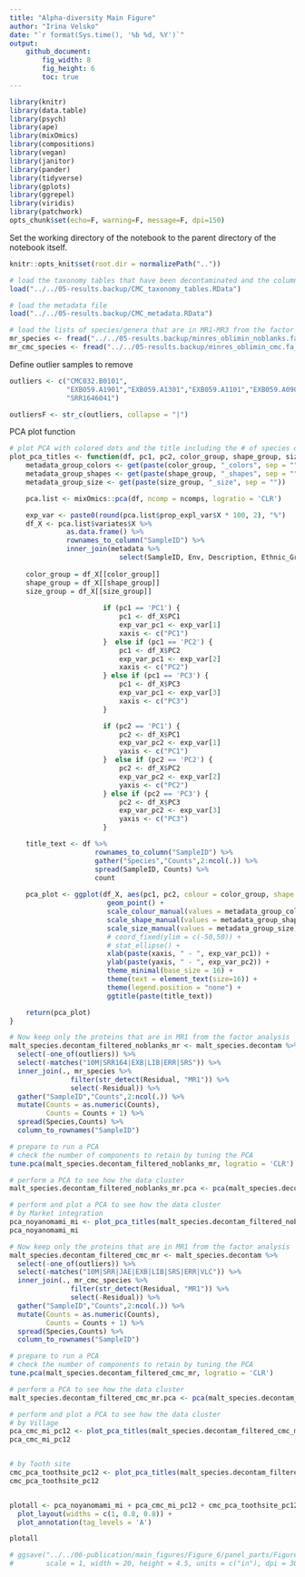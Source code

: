 ```yaml
---
title: "Alpha-diversity Main Figure"
author: "Irina Velsko"
date: "`r format(Sys.time(), '%b %d, %Y')`"
output:
    github_document:
        fig_width: 8
        fig_height: 6
        toc: true
---
```


```r
library(knitr)
library(data.table)
library(psych)
library(ape)
library(mixOmics)
library(compositions)
library(vegan)
library(janitor)
library(pander)
library(tidyverse)
library(gplots)
library(ggrepel)
library(viridis)
library(patchwork)
opts_chunk$set(echo=F, warning=F, message=F, dpi=150)
```

Set the working directory of the notebook to the parent directory of the 
notebook itself.  

```r
knitr::opts_knit$set(root.dir = normalizePath(".."))
```

```r

# load the taxonomy tables that have been decontaminated and the column headers are cleaned up
load("../../05-results.backup/CMC_taxonomy_tables.RData")

# load the metadata file
load("../../05-results.backup/CMC_metadata.RData")

# load the lists of species/genera that are in MR1-MR3 from the factor analysis
mr_species <- fread("../../05-results.backup/minres_oblimin_noblanks.fa_species.tsv")
mr_cmc_species <- fread("../../05-results.backup/minres_oblimin_cmc.fa_species.tsv")

```

Define outlier samples to remove
```r
outliers <- c("CMC032.B0101",
              "EXB059.A1901","EXB059.A1301","EXB059.A1101","EXB059.A0901",
              "SRR1646041")

outliersF <- str_c(outliers, collapse = "|")

```


PCA plot function
```r
# plot PCA with colored dots and the title including the # of species or genera
plot_pca_titles <- function(df, pc1, pc2, color_group, shape_group, size_group, ncomps) {
    metadata_group_colors <- get(paste(color_group, "_colors", sep = ""))
    metadata_group_shapes <- get(paste(shape_group, "_shapes", sep = ""))
    metadata_group_size <- get(paste(size_group, "_size", sep = ""))

    pca.list <- mixOmics::pca(df, ncomp = ncomps, logratio = 'CLR')

    exp_var <- paste0(round(pca.list$prop_expl_var$X * 100, 2), "%")
    df_X <- pca.list$variates$X %>%
              as.data.frame() %>%
              rownames_to_column("SampleID") %>%
              inner_join(metadata %>%
                           select(SampleID, Env, Description, Ethnic_Group, Age_group, Sex, Market_integration_split, Village, Tooth_site, Type, ExtractionBatch, LibraryBatch), by = "SampleID")
    
    color_group = df_X[[color_group]]
    shape_group = df_X[[shape_group]]
    size_group = df_X[[size_group]]
   
                       if (pc1 == 'PC1') {
                           pc1 <- df_X$PC1
                           exp_var_pc1 <- exp_var[1]
                           xaxis <- c("PC1")
                       }  else if (pc1 == 'PC2') {
                           pc1 <- df_X$PC2
                           exp_var_pc1 <- exp_var[2]
                           xaxis <- c("PC2")
                       } else if (pc1 == 'PC3') {
                           pc1 <- df_X$PC3
                           exp_var_pc1 <- exp_var[3]
                           xaxis <- c("PC3")
                       }

                       if (pc2 == 'PC1') {
                           pc2 <- df_X$PC1
                           exp_var_pc2 <- exp_var[1]
                           yaxis <- c("PC1")
                       }  else if (pc2 == 'PC2') {
                           pc2 <- df_X$PC2
                           exp_var_pc2 <- exp_var[2]
                           yaxis <- c("PC2")
                       } else if (pc2 == 'PC3') {
                           pc2 <- df_X$PC3
                           exp_var_pc2 <- exp_var[3]
                           yaxis <- c("PC3")
                       }

    title_text <- df %>%
                     rownames_to_column("SampleID") %>%
                     gather("Species","Counts",2:ncol(.)) %>%
                     spread(SampleID, Counts) %>%
                     count
    
    pca_plot <- ggplot(df_X, aes(pc1, pc2, colour = color_group, shape = shape_group, size = size_group)) +
                        geom_point() +
                        scale_colour_manual(values = metadata_group_colors) +
                        scale_shape_manual(values = metadata_group_shapes) +
                        scale_size_manual(values = metadata_group_size) +
                        # coord_fixed(ylim = c(-50,50)) +
                        # stat_ellipse() +
                        xlab(paste(xaxis, " - ", exp_var_pc1)) +
                        ylab(paste(yaxis, " - ", exp_var_pc2)) +
                        theme_minimal(base_size = 16) +
                        theme(text = element_text(size=16)) +
                        theme(legend.position = "none") +
                        ggtitle(paste(title_text))

    return(pca_plot)
}

```


```r
# Now keep only the proteins that are in MR1 from the factor analysis
malt_species.decontam_filtered_noblanks_mr <- malt_species.decontam %>%
  select(-one_of(outliers)) %>%
  select(-matches("10M|SRR164|EXB|LIB|ERR|SRS")) %>%
  inner_join(., mr_species %>%
               filter(str_detect(Residual, "MR1")) %>%
               select(-Residual)) %>%
  gather("SampleID","Counts",2:ncol(.)) %>%
  mutate(Counts = as.numeric(Counts),
         Counts = Counts + 1) %>%
  spread(Species,Counts) %>%
  column_to_rownames("SampleID")

# prepare to run a PCA
# check the number of components to retain by tuning the PCA
tune.pca(malt_species.decontam_filtered_noblanks_mr, logratio = 'CLR')

# perform a PCA to see how the data cluster
malt_species.decontam_filtered_noblanks_mr.pca <- pca(malt_species.decontam_filtered_noblanks_mr, ncomp = 3, logratio = 'CLR')

# perform and plot a PCA to see how the data cluster
# by Market integration
pca_noyanomami_mi <- plot_pca_titles(malt_species.decontam_filtered_noblanks_mr, "PC1", "PC2", "Market_integration_split", "Market_integration_split", "Market_integration_split", 3)
pca_noyanomami_mi


```


```r
# Now keep only the proteins that are in MR1 from the factor analysis
malt_species.decontam_filtered_cmc_mr <- malt_species.decontam %>%
  select(-one_of(outliers)) %>%
  select(-matches("10M|SRR|JAE|EXB|LIB|SRS|ERR|VLC")) %>%
  inner_join(., mr_cmc_species %>%
               filter(str_detect(Residual, "MR1")) %>%
               select(-Residual)) %>%
  gather("SampleID","Counts",2:ncol(.)) %>%
  mutate(Counts = as.numeric(Counts),
         Counts = Counts + 1) %>%
  spread(Species,Counts) %>%
  column_to_rownames("SampleID")

# prepare to run a PCA
# check the number of components to retain by tuning the PCA
tune.pca(malt_species.decontam_filtered_cmc_mr, logratio = 'CLR')

# perform a PCA to see how the data cluster
malt_species.decontam_filtered_cmc_mr.pca <- pca(malt_species.decontam_filtered_cmc_mr, ncomp = 3, logratio = 'CLR')

# perform and plot a PCA to see how the data cluster
# by Village
pca_cmc_mi_pc12 <- plot_pca_titles(malt_species.decontam_filtered_cmc_mr, "PC1", "PC2", "Market_integration_split", "Market_integration_split", "Market_integration_split", 3)
pca_cmc_mi_pc12


# by Tooth site
cmc_pca_toothsite_pc12 <- plot_pca_titles(malt_species.decontam_filtered_cmc_mr, "PC1", "PC2", "Tooth_site", "Ethnic_Group", "Ethnic_Group", 3)
cmc_pca_toothsite_pc12



```

```r

plotall <- pca_noyanomami_mi + pca_cmc_mi_pc12 + cmc_pca_toothsite_pc12  +
  plot_layout(widths = c(1, 0.8, 0.8)) + 
  plot_annotation(tag_levels = 'A')

plotall

# ggsave("../../06-publication/main_figures/Figure_6/panel_parts/Figure_6_betadiv.pdf", plot = plotall, device = "pdf",
#        scale = 1, width = 20, height = 4.5, units = c("in"), dpi = 300)


```



